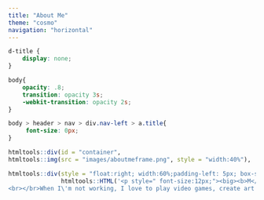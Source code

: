 ```yaml
---
title: "About Me"
theme: "cosmo"
navigation: "horizontal"
---
```


```css
d-title {
    display: none;
}

body{ 
    opacity: .8;
    transition: opacity 3s;
    -webkit-transition: opacity 2s; 
}

body > header > nav > div.nav-left > a.title{
     font-size: 0px;
}


```

<body onload="document.body.style.opacity=&#39;1&#39;">

```r
htmltools::div(id = "container",
htmltools::img(src = "images/aboutmeframe.png", style = "width:40%"),

htmltools::div(style = "float:right; width:60%;padding-left: 5px; box-sizing: border-box; line-height: 1.7499; transform: translateY(1.2%);",  id = "ambox",
               htmltools::HTML('<p style=" font-size:12px;"><big><b>M</b></big>y official title is a Data Scientist at the Prostate Cancer Clinical Trials Consortium (PCCTC) at the Memorial Sloan Kettering Cancer Center. I mostly use <a href="https://www.r-project.org/about.html">R</a> to do daily data/programming/automation tasks to support Prostate Cancer research. I\'m learning new things every day and always striving to further sharpen my data science and programming skills. My health research interest lies in mental and primary health care integration. My technical interest lies in automating data pipelines, data visualizations, and various user applications for data dissemination.<br></br>In the past, I\'ve worked for various government and public health entities and completed field training/internships in community mental health clinics and mental health research labs. I\'ve had my share of working with various non-profit youth, educational, and social health clients as an evaluator as well. I\'m an advocate for using mixed methods and automated data processing when possible and encourage the use of open-source responsibly. I plan to use this platform to share and collaborate with others on this professional journey.
<br></br>When I\'m not working, I love to play video games, create art (especially rtistry), travel and spend time with my son, my Patterdale terrier, Patches, and my husband.</p>')))
```

</body>

<script src = "assets/scripts/mobile_detect.js"></script>